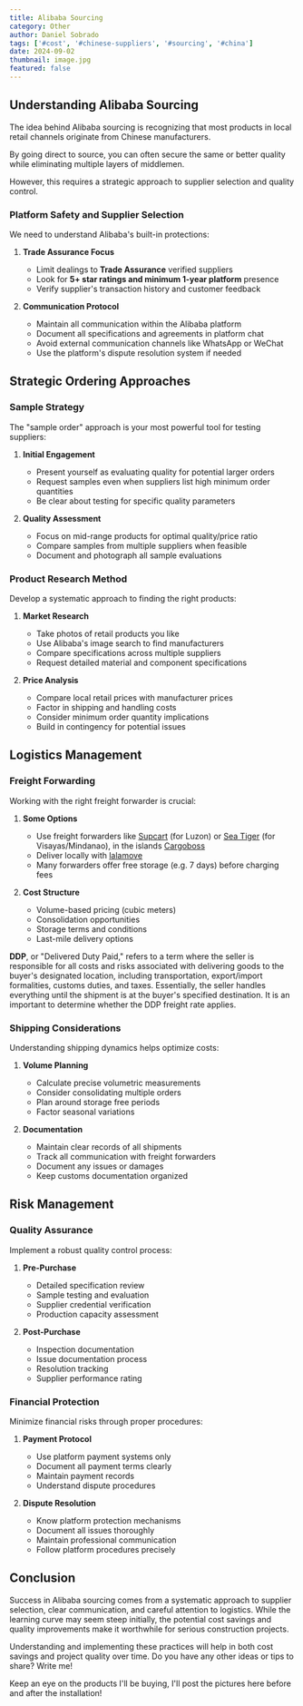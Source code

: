 ```yaml
---
title: Alibaba Sourcing
category: Other
author: Daniel Sobrado
tags: ['#cost', '#chinese-suppliers', '#sourcing', '#china']
date: 2024-09-02
thumbnail: image.jpg
featured: false
---
```


## Understanding Alibaba Sourcing

The idea behind Alibaba sourcing is recognizing that most products in local retail channels originate from Chinese manufacturers.

By going direct to source, you can often secure the same or better quality while eliminating multiple layers of middlemen.

However, this requires a strategic approach to supplier selection and quality control.

### Platform Safety and Supplier Selection

We need to understand Alibaba's built-in protections:

1. **Trade Assurance Focus**
   - Limit dealings to **Trade Assurance** verified suppliers
   - Look for **5+ star ratings and minimum 1-year platform** presence
   - Verify supplier's transaction history and customer feedback

2. **Communication Protocol**
   - Maintain all communication within the Alibaba platform
   - Document all specifications and agreements in platform chat
   - Avoid external communication channels like WhatsApp or WeChat
   - Use the platform's dispute resolution system if needed

## Strategic Ordering Approaches

### Sample Strategy
The "sample order" approach is your most powerful tool for testing suppliers:

1. **Initial Engagement**
   - Present yourself as evaluating quality for potential larger orders
   - Request samples even when suppliers list high minimum order quantities
   - Be clear about testing for specific quality parameters

2. **Quality Assessment**
   - Focus on mid-range products for optimal quality/price ratio
   - Compare samples from multiple suppliers when feasible
   - Document and photograph all sample evaluations

### Product Research Method

Develop a systematic approach to finding the right products:

1. **Market Research**
   - Take photos of retail products you like
   - Use Alibaba's image search to find manufacturers
   - Compare specifications across multiple suppliers
   - Request detailed material and component specifications

2. **Price Analysis**
   - Compare local retail prices with manufacturer prices
   - Factor in shipping and handling costs
   - Consider minimum order quantity implications
   - Build in contingency for potential issues

## Logistics Management

### Freight Forwarding

Working with the right freight forwarder is crucial:

1. **Some Options**
   - Use freight forwarders like [Supcart](https://supcart.ph/) (for Luzon) or [Sea Tiger](https://www.facebook.com/seatigercargo/) (for Visayas/Mindanao), in the islands [Cargoboss](https://www.cargoboss.ph/)
   - Deliver locally with [lalamove](https://www.lalamove.com/en-ph/all-delivery-pricing-detail)
   - Many forwarders offer free storage (e.g. 7 days) before charging fees

2. **Cost Structure**
   - Volume-based pricing (cubic meters)
   - Consolidation opportunities
   - Storage terms and conditions
   - Last-mile delivery options

**DDP**, or "Delivered Duty Paid," refers to a term where the seller is responsible for all costs and risks associated with delivering goods to the buyer's designated location, including transportation, export/import formalities, customs duties, and taxes. Essentially, the seller handles everything until the shipment is at the buyer's specified destination. It is an important to determine whether the DDP freight rate applies.

### Shipping Considerations

Understanding shipping dynamics helps optimize costs:

1. **Volume Planning**
   - Calculate precise volumetric measurements
   - Consider consolidating multiple orders
   - Plan around storage free periods
   - Factor seasonal variations

2. **Documentation**
   - Maintain clear records of all shipments
   - Track all communication with freight forwarders
   - Document any issues or damages
   - Keep customs documentation organized

## Risk Management

### Quality Assurance

Implement a robust quality control process:

1. **Pre-Purchase**
   - Detailed specification review
   - Sample testing and evaluation
   - Supplier credential verification
   - Production capacity assessment

2. **Post-Purchase**
   - Inspection documentation
   - Issue documentation process
   - Resolution tracking
   - Supplier performance rating

### Financial Protection

Minimize financial risks through proper procedures:

1. **Payment Protocol**
   - Use platform payment systems only
   - Document all payment terms clearly
   - Maintain payment records
   - Understand dispute procedures

2. **Dispute Resolution**
   - Know platform protection mechanisms
   - Document all issues thoroughly
   - Maintain professional communication
   - Follow platform procedures precisely

## Conclusion

Success in Alibaba sourcing comes from a systematic approach to supplier selection, clear communication, and careful attention to logistics. While the learning curve may seem steep initially, the potential cost savings and quality improvements make it worthwhile for serious construction projects.

Understanding and implementing these practices will help in both cost savings and project quality over time. Do you have any other ideas or tips to share? Write me!

Keep an eye on the products I'll be buying, I'll post the pictures here before and after the installation!